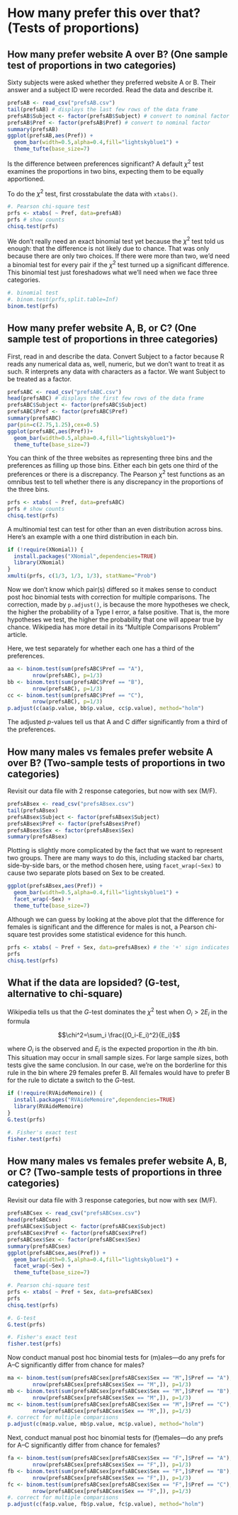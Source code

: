 # How many prefer this over that? (Tests of proportions)

## How many prefer website A over B? (One sample test of proportions in two categories)

Sixty subjects were asked whether they preferred website A or B. Their answer and a subject ID were recorded. Read the data and describe it.

```r
prefsAB <- read_csv("prefsAB.csv")
tail(prefsAB) # displays the last few rows of the data frame
prefsAB$Subject <- factor(prefsAB$Subject) # convert to nominal factor
prefsAB$Pref <- factor(prefsAB$Pref) # convert to nominal factor
summary(prefsAB)
ggplot(prefsAB,aes(Pref)) +
  geom_bar(width=0.5,alpha=0.4,fill="lightskyblue1") +
  theme_tufte(base_size=7)
```

Is the difference between preferences significant? A default $\chi^2$ test examines the proportions in two bins, expecting them to be equally apportioned.

To do the $\chi^2$ test, first crosstabulate the data with `xtabs()`.

```r
#. Pearson chi-square test
prfs <- xtabs( ~ Pref, data=prefsAB)
prfs # show counts
chisq.test(prfs)
```

We don't really need an exact binomial test yet because the $\chi^2$ test told us enough: that the difference is not likely due to chance. That was only because there are only two choices. If there were more than two, we'd need a binomial test for every pair if the $\chi^2$ test turned up a significant difference. This binomial test just foreshadows what we'll need when we face three categories.

```r
#. binomial test
#. binom.test(prfs,split.table=Inf)
binom.test(prfs)
```

## How many prefer website A, B, or C? (One sample test of proportions in three categories)

First, read in and describe the data.
Convert Subject to a factor because R reads any numerical data as, well, numeric, but we don't want to treat it as such. R interprets any data with characters as a factor. We want Subject to be treated as a factor.

```r
prefsABC <- read_csv("prefsABC.csv")
head(prefsABC) # displays the first few rows of the data frame
prefsABC$Subject <- factor(prefsABC$Subject)
prefsABC$Pref <- factor(prefsABC$Pref)
summary(prefsABC)
par(pin=c(2.75,1.25),cex=0.5)
ggplot(prefsABC,aes(Pref))+
  geom_bar(width=0.5,alpha=0.4,fill="lightskyblue1")+
  theme_tufte(base_size=7)
```

You can think of the three websites as representing three bins and the preferences as filling up those bins. Either each bin gets one third of the preferences or there is a discrepancy. The Pearson $\chi^2$ test functions as an omnibus test to tell whether there is any discrepancy in the proportions of the three bins.

```r
prfs <- xtabs( ~ Pref, data=prefsABC)
prfs # show counts
chisq.test(prfs)
```

A multinomial test can test for other than an even distribution across bins. Here's an example with a one third distribution in each bin.

```r
if (!require(XNomial)) {
  install.packages("XNomial",dependencies=TRUE)
  library(XNomial)
}
xmulti(prfs, c(1/3, 1/3, 1/3), statName="Prob")
```

Now we don't know which pair(s) differed so it makes sense to conduct post hoc binomial tests with correction for multiple comparisons. The correction, made by `p.adjust()`, is because the more hypotheses we check, the higher the probability of a Type I error, a false positive. That is, the more hypotheses we test, the higher the probability that one will appear true by chance. Wikipedia has more detail in its "Multiple Comparisons Problem" article.

Here, we test separately for whether each one has a third of the preferences.

```r
aa <- binom.test(sum(prefsABC$Pref == "A"),
		nrow(prefsABC), p=1/3)
bb <- binom.test(sum(prefsABC$Pref == "B"),
		nrow(prefsABC), p=1/3)
cc <- binom.test(sum(prefsABC$Pref == "C"),
		nrow(prefsABC), p=1/3)
p.adjust(c(aa$p.value, bb$p.value, cc$p.value), method="holm")
```

The adjusted $p$-values tell us that A and C differ significantly from a third of the preferences.

## How many males vs females prefer website A over B? (Two-sample tests of proportions in two categories)

Revisit our data file with 2 response categories, but now with sex (M/F).

```r
prefsABsex <- read_csv("prefsABsex.csv")
tail(prefsABsex)
prefsABsex$Subject <- factor(prefsABsex$Subject)
prefsABsex$Pref <- factor(prefsABsex$Pref)
prefsABsex$Sex <- factor(prefsABsex$Sex)
summary(prefsABsex)
```

Plotting is slightly more complicated by the fact that we want to represent two groups. There are many ways to do this, including stacked bar charts, side-by-side bars, or the method chosen here, using `facet_wrap(~Sex)` to cause two separate plots based on Sex to be created.

```r
ggplot(prefsABsex,aes(Pref)) +
  geom_bar(width=0.5,alpha=0.4,fill="lightskyblue1") +
  facet_wrap(~Sex) +
  theme_tufte(base_size=7)
```

Although we can guess by looking at the above plot that the difference for females is significant and the difference for males is not, a Pearson chi-square test provides some statistical evidence for this hunch.

```r
prfs <- xtabs( ~ Pref + Sex, data=prefsABsex) # the '+' sign indicates two vars
prfs
chisq.test(prfs)
```

## What if the data are lopsided? (G-test, alternative to chi-square)

Wikipedia tells us that the $G$-test dominates the $\chi^2$ test when $O_i>2E_i$ in the formula

$$\chi^2=\sum_i \frac{(O_i-E_i)^2}{E_i}$$

where $O_i$ is the observed and $E_i$ is the expected proportion in the $i$th bin.
This situation may occur in small sample sizes. For large sample sizes, both tests give the same conclusion. In our case, we're on the borderline for this rule in the bin where 29 females prefer B. All females would have to prefer B for the rule to dictate a switch to the $G$-test.

```r
if (!require(RVAideMemoire)) {
  install.packages("RVAideMemoire",dependencies=TRUE)
  library(RVAideMemoire)
}
G.test(prfs)

#. Fisher's exact test
fisher.test(prfs)
```

## How many males vs females prefer website A, B, or C? (Two-sample tests of proportions in three categories)

Revisit our data file with 3 response categories, but now with sex (M/F).

```r
prefsABCsex <- read_csv("prefsABCsex.csv")
head(prefsABCsex)
prefsABCsex$Subject <- factor(prefsABCsex$Subject)
prefsABCsex$Pref <- factor(prefsABCsex$Pref)
prefsABCsex$Sex <- factor(prefsABCsex$Sex)
summary(prefsABCsex)
ggplot(prefsABCsex,aes(Pref)) +
  geom_bar(width=0.5,alpha=0.4,fill="lightskyblue1") +
  facet_wrap(~Sex) +
  theme_tufte(base_size=7)

#. Pearson chi-square test
prfs <- xtabs( ~ Pref + Sex, data=prefsABCsex)
prfs
chisq.test(prfs)

#. G-test
G.test(prfs)

#. Fisher's exact test
fisher.test(prfs)
```

Now conduct manual post hoc binomial tests for (m)ales---do any prefs for A--C significantly differ from chance for males?

```r
ma <- binom.test(sum(prefsABCsex[prefsABCsex$Sex == "M",]$Pref == "A"),
		nrow(prefsABCsex[prefsABCsex$Sex == "M",]), p=1/3)
mb <- binom.test(sum(prefsABCsex[prefsABCsex$Sex == "M",]$Pref == "B"),
		nrow(prefsABCsex[prefsABCsex$Sex == "M",]), p=1/3)
mc <- binom.test(sum(prefsABCsex[prefsABCsex$Sex == "M",]$Pref == "C"),
		nrow(prefsABCsex[prefsABCsex$Sex == "M",]), p=1/3)
#. correct for multiple comparisons
p.adjust(c(ma$p.value, mb$p.value, mc$p.value), method="holm")
```

Next, conduct manual post hoc binomial tests for (f)emales---do any prefs for A--C significantly differ from chance for females?

```r
fa <- binom.test(sum(prefsABCsex[prefsABCsex$Sex == "F",]$Pref == "A"),
		nrow(prefsABCsex[prefsABCsex$Sex == "F",]), p=1/3)
fb <- binom.test(sum(prefsABCsex[prefsABCsex$Sex == "F",]$Pref == "B"),
		nrow(prefsABCsex[prefsABCsex$Sex == "F",]), p=1/3)
fc <- binom.test(sum(prefsABCsex[prefsABCsex$Sex == "F",]$Pref == "C"),
		nrow(prefsABCsex[prefsABCsex$Sex == "F",]), p=1/3)
#. correct for multiple comparisons
p.adjust(c(fa$p.value, fb$p.value, fc$p.value), method="holm")
```

